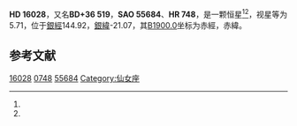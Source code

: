 {{Starbox begin
| name = HD 16028
}}
{{Starbox observe
| epoch = [[J2000.0|J2000.0]]
| constell = {{星座名待查}}<ref name=SIMBAD>{{cite web
 | url=http://simbad.u-strasbg.fr/simbad/sim-id?Ident=HR+748
 | title =Pulsating variable Star
 | publisher=Centre de Données astronomiques de Strasbourg
 | work=SIMBAD
 | accessdate=2012-07-13}}</ref><ref name=DATA>{{cite web
 | url=http://vizier.u-strasbg.fr/viz-bin/VizieR-5?-out.add=.&-source=5050&-corr=PK=HR&-out.max=9999&HR=748
 | title=VizieR Detailed Page
 | accessdate=2012-07-13
 | archive-date=2016-03-05
 | archive-url=https://web.archive.org/web/20160305051308/http://vizier.u-strasbg.fr/viz-bin/VizieR-5?-out.add=.&-source=5050&-corr=PK=HR&-out.max=9999&HR=748
 | dead-url=no
 }}</ref>
| 星官 = 
| ra = {{RA|2|35|38.8}}<ref name=SIMBAD /><ref name=DATA />
| dec = {{DEC|+37|18|44}}<ref name=SIMBAD /><ref name=DATA />
| appmag_v = 5.71<ref name=SIMBAD /><ref name=DATA />
}}
{{Starbox character
| class = K3III<ref name=SIMBAD /><ref name=DATA />
| b-v = 1.39<ref name=SIMBAD /><ref name=DATA />
| u-b = <ref name=SIMBAD /><ref name=DATA />
| r-i = <ref name=SIMBAD /><ref name=DATA />
| variable = 
}}
{{Starbox astrometry
| radial_v = 
| prop_mo_ra = -6
| parallax = 
| p_error = 
}}
{{Starbox catalog
| names =BD+36 519，[[SAO星表|SAO]] 55684，[[HD星表|HD]] 16028，[[HR星表|HR]] 748}}
{{Starbox reference |Simbad=HR+748}}
{{Starbox end}}

'''HD 16028'''，又名'''BD+36 519'''，'''SAO 55684'''、'''HR 748'''，是一颗恒星<ref name=SIMBAD /><ref name=DATA />，视星等为5.71，位于[[銀道座標系|銀經]]144.92，[[銀道座標系|銀緯]]-21.07，其[[B1900.0|B1900.0]]坐标为赤經{{RA|2|29|28.9}}，赤緯{{DEC|+36|-21.07|29}}。

== 参考文献 ==
{{reflist}}

{{star-stub}}

[[Category:HD和HDE天體|16028]]
[[Category:HR天體|0748]]
[[Category:SAO天體|55684]]
[[Category:仙女座|Category:仙女座]]
